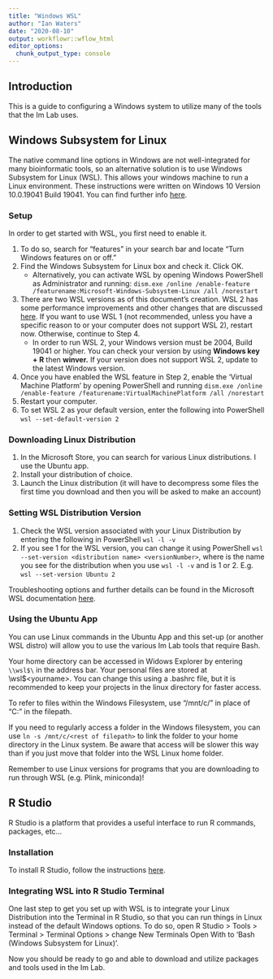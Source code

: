 ---
title: "Windows WSL"
author: "Ian Waters"
date: "2020-08-10"
output: workflowr::wflow_html
editor_options:
  chunk_output_type: console
---

## **Introduction**

This is a guide to configuring a Windows system to utilize many of the tools that the Im Lab uses. 

## **Windows Subsystem for Linux**   

The native command line options in Windows are not well-integrated for many bioinformatic tools, so an alternative solution is to use Windows Subsystem for Linux (WSL). This allows your windows machine to run a Linux environment. These instructions were written on Windows 10 Version	10.0.19041 Build 19041. You can find further info [here](https://docs.microsoft.com/en-us/windows/wsl/install-win10).
 

### Setup

In order to get started with WSL, you first need to enable it.  

1. To do so, search for "features" in your search bar and locate "Turn Windows features on or off."   
2. Find the Windows Subsystem for Linux box and check it. Click OK.   
    + Alternatively, you can activate WSL by opening Windows PowerShell as         Administrator and running: `dism.exe /online /enable-feature /featurename:Microsoft-Windows-Subsystem-Linux /all /norestart`   
3. There are two WSL versions as of this document's creation. WSL 2 has some performance improvements and other changes that are discussed [here](https://docs.microsoft.com/en-us/windows/wsl/compare-versions#wsl-2-architecture). If you want to use WSL 1 (not recommended, unless you have a specific reason to or your computer does not support WSL 2), restart now. Otherwise, continue to Step 4.  
    + In order to run WSL 2, your Windows version must be 2004, Build 19041 or higher. You can check your version by using **Windows key + R** then **winver.** If your version does not support WSL 2, update to the latest Windows version.   
5. Once you have enabled the WSL feature in Step 2, enable the 'Virtual Machine Platform' by opening PowerShell and running `dism.exe /online /enable-feature /featurename:VirtualMachinePlatform /all /norestart`  
6. Restart your computer.  
7. To set WSL 2 as your default version, enter the following into PowerShell `wsl --set-default-version 2`  


### Downloading Linux Distribution 

1. In the Microsoft Store, you can search for various Linux distributions. I use the Ubuntu app.  
2. Install your distribution of choice. 
3. Launch the Linux distribution (it will have to decompress some files the first time you download and then you will be asked to make an account)

    
### Setting WSL Distribution Version  
1. Check the WSL version associated with your Linux Distribution by entering the following in PowerShell `wsl -l -v`  
2. If you see 1 for the WSL version, you can change it using PowerShell `wsl --set-version <distribution name> <versionNumber>`, where <distribution name> is the name you see for the distribution when you use `wsl -l -v` and <versionNumber> is 1 or 2. E.g. `wsl --set-version Ubuntu 2`

Troubleshooting options and further details can be found in the Microsoft WSL documentation [here](https://docs.microsoft.com/en-us/windows/wsl/install-win10).  

### Using the Ubuntu App

You can use Linux commands in the Ubuntu App and this set-up (or another WSL distro) will allow you to use the various Im Lab tools that require Bash. 

Your home directory can be accessed in Widows Explorer by entering `\\wsl$\` in the address bar. Your personal files are stored at \\wsl$\Ubuntu\home\<yourname>. You can change this using a .bashrc file, but it is recommended to keep your projects in the linux directory for faster access.

To refer to files within the Windows Filesystem, use "/mnt/c/" in place of "C:" in the filepath. 

If you need to regularly access a folder in the Windows filesystem, you can use `ln -s /mnt/c/<rest of filepath>` to link the folder to your home directory in the Linux system. Be aware that access will be slower this way than if you just move that folder into the WSL Linux home folder. 

Remember to use Linux versions for programs that you are downloading to run through WSL (e.g. Plink, miniconda)!

## **R Studio**

R Studio is a platform that provides a useful interface to run R commands, packages, etc...  

### Installation 

To install R Studio, follow the instructions [here](https://rstudio.com/products/rstudio/download/). 

### Integrating WSL into R Studio Terminal 

One last step to get you set up with WSL is to integrate your Linux Distribution into the Terminal in R Studio, so that you can run things in Linux instead of the default Windows options. 
To do so, open R Studio > Tools > Terminal > Terminal Options > change New Terminals Open With to 'Bash (Windows Subsystem for Linux)'. 

Now you should be ready to go and able to download and utilize packages and tools used in the Im Lab. 
